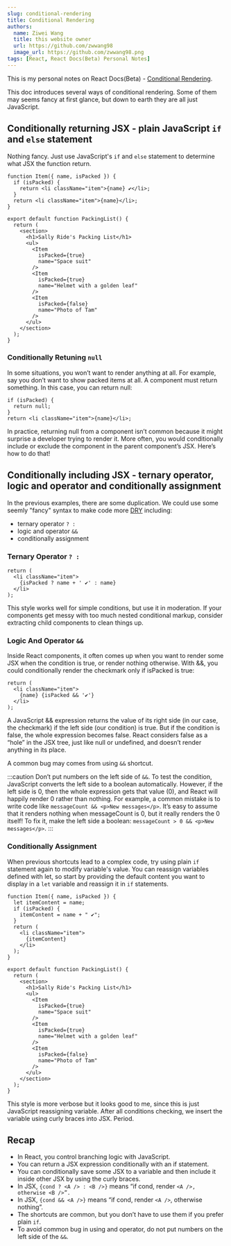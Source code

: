 ```yaml
---
slug: conditional-rendering
title: Conditional Rendering
authors:
  name: Ziwei Wang
  title: this website owner
  url: https://github.com/zwwang98
  image_url: https://github.com/zwwang98.png
tags: [React, React Docs(Beta) Personal Notes]
---
```


This is my personal notes on React Docs(Beta) - [Conditional Rendering](https://beta.reactjs.org/learn/conditional-rendering).

This doc introduces several ways of conditional rendering. Some of them may seems fancy at first glance, but down to earth they are all just JavaScript.

## Conditionally returning JSX - plain JavaScript `if` and `else` statement
Nothing fancy. Just use JavaScript's `if` and `else` statement to determine what JSX the function return.
```
function Item({ name, isPacked }) {
  if (isPacked) {
    return <li className="item">{name} ✔</li>;
  }
  return <li className="item">{name}</li>;
}

export default function PackingList() {
  return (
    <section>
      <h1>Sally Ride's Packing List</h1>
      <ul>
        <Item 
          isPacked={true} 
          name="Space suit" 
        />
        <Item 
          isPacked={true} 
          name="Helmet with a golden leaf" 
        />
        <Item 
          isPacked={false} 
          name="Photo of Tam" 
        />
      </ul>
    </section>
  );
}
```

### Conditionally Retuning `null`
In some situations, you won’t want to render anything at all. For example, say you don’t want to show packed items at all. A component must return something. In this case, you can return null:
```
if (isPacked) {
  return null;
}
return <li className="item">{name}</li>;
```
In practice, returning null from a component isn’t common because it might surprise a developer trying to render it. More often, you would conditionally include or exclude the component in the parent component’s JSX. Here’s how to do that!

## Conditionally including JSX - ternary operator, logic and operator and conditionally assignment
In the previous examples, there are some duplication. We could use some seemly "fancy" syntax to make code more [DRY](https://en.wikipedia.org/wiki/Don%27t_repeat_yourself) including:
- ternary operator `? : `
- logic and operator `&&`
- conditionally assignment

### Ternary Operator `? : `
```
return (
  <li className="item">
    {isPacked ? name + ' ✔' : name}
  </li>
);
```
This style works well for simple conditions, but use it in moderation. If your components get messy with too much nested conditional markup, consider extracting child components to clean things up.


### Logic And Operator `&&`
Inside React components, it often comes up when you want to render some JSX when the condition is true, or render nothing otherwise. With &&, you could conditionally render the checkmark only if isPacked is true:
```
return (
  <li className="item">
    {name} {isPacked && '✔'}
  </li>
);
```
A JavaScript && expression returns the value of its right side (in our case, the checkmark) if the left side (our condition) is true. But if the condition is false, the whole expression becomes false. React considers false as a “hole” in the JSX tree, just like null or undefined, and doesn’t render anything in its place.

A common bug may comes from using `&&` shortcut. 


:::caution
Don’t put numbers on the left side of `&&`. To test the condition, JavaScript converts the left side to a boolean automatically. However, if the left side is 0, then the whole expression gets that value (0), and React will happily render 0 rather than nothing.
For example, a common mistake is to write code like `messageCount && <p>New messages</p>`. It’s easy to assume that it renders nothing when messageCount is 0, but it really renders the 0 itself!
To fix it, make the left side a boolean: `messageCount > 0 && <p>New messages</p>`.
:::




### Conditionally Assignment
When previous shortcuts lead to a complex code, try using plain `if` statement again to modify variable's value.
You can reassign variables defined with let, so start by providing the default content you want to display in a `let` variable and reassign it in `if` statements.

```
function Item({ name, isPacked }) {
  let itemContent = name;
  if (isPacked) {
    itemContent = name + " ✔";
  }
  return (
    <li className="item">
      {itemContent}
    </li>
  );
}

export default function PackingList() {
  return (
    <section>
      <h1>Sally Ride's Packing List</h1>
      <ul>
        <Item 
          isPacked={true} 
          name="Space suit" 
        />
        <Item 
          isPacked={true} 
          name="Helmet with a golden leaf" 
        />
        <Item 
          isPacked={false} 
          name="Photo of Tam" 
        />
      </ul>
    </section>
  );
}

```

This style is more verbose but it looks good to me, since this is just JavaScript reassigning variable. After all conditions checking, we insert the variable using curly braces into JSX. Period.


## Recap
- In React, you control branching logic with JavaScript.
- You can return a JSX expression conditionally with an if statement.
- You can conditionally save some JSX to a variable and then include it inside other JSX by using the curly braces.
- In JSX, `{cond ? <A /> : <B />}` means “if cond, render `<A />, otherwise <B />”.`
- In JSX, `{cond && <A />}` means “if cond, render `<A />`, otherwise nothing”.
- The shortcuts are common, but you don’t have to use them if you prefer plain `if`.
- To avoid common bug in using and operator, do not put numbers on the left side of the `&&`.